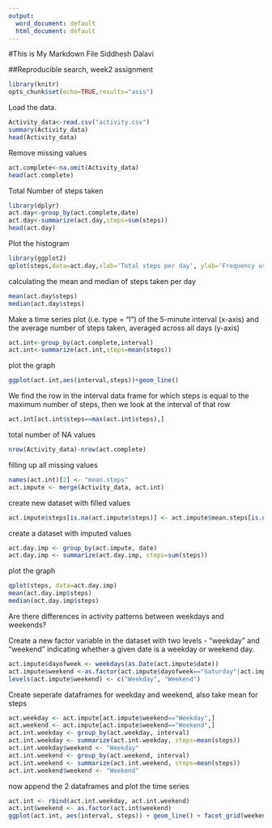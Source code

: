 ---
output:
  word_document: default
  html_document: default
---
#This is My Markdown File
Siddhesh Dalavi

##Reproducible search, week2 assignment
```{r setoptions,echo=TRUE}
library(knitr)
opts_chunk$set(echo=TRUE,results="asis")
```

Load the data.
```{r simulation}
Activity_data<-read.csv("activity.csv")
summary(Activity_data)
head(Activity_data)
```

Remove missing values
```{r}
act.complete<-na.omit(Activity_data)
head(act.complete)
```

Total Number of steps taken
```{r}
library(dplyr)
act.day<-group_by(act.complete,date)
act.day<-summarize(act.day,steps=sum(steps))
head(act.day)
```

Plot the histogram
```{r}
library(ggplot2)
qplot(steps,data=act.day,xlab='Total steps per day', ylab='Frequency using binwith 500', binwidth=500)
```

calculating the mean and median of steps taken per day
```{r}
mean(act.day$steps)
median(act.day$steps)
```

Make a time series plot (i.e. type = "l") of the 5-minute interval (x-axis) and the average number of steps taken, averaged across all days (y-axis)

```{r}
act.int<-group_by(act.complete,interval)
act.int<-summarize(act.int,steps=mean(steps))
```

plot the graph
```{r}
ggplot(act.int,aes(interval,steps))+geom_line()
```

We find the row in the interval data frame for which steps is equal to the maximum number of steps, then we look at the interval of that row
```{r}
act.int[act.int$steps==max(act.int$steps),]
```

total number of NA values
```{r}
nrow(Activity_data)-nrow(act.complete)
```

filling up all missing values
```{r}
names(act.int)[2] <- "mean.steps"
act.impute <- merge(Activity_data, act.int)
```

create new dataset with filled values
```{r}
act.impute$steps[is.na(act.impute$steps)] <- act.impute$mean.steps[is.na(act.impute$steps)]
```

create a dataset with imputed values
```{r}
act.day.imp <- group_by(act.impute, date)
act.day.imp <- summarize(act.day.imp, steps=sum(steps))
```

plot the graph 
```{r}
qplot(steps, data=act.day.imp)
mean(act.day.imp$steps)
median(act.day.imp$steps)
```

Are there differences in activity patterns between weekdays and weekends?

Create a new factor variable in the dataset with two levels - "weekday" and "weekend" indicating whether a given date is a weekday or weekend day.

```{r}
act.impute$dayofweek <- weekdays(as.Date(act.impute$date))
act.impute$weekend <-as.factor(act.impute$dayofweek=="Saturday"|act.impute$dayofweek=="Sunday")
levels(act.impute$weekend) <- c("Weekday", "Weekend")
```

Create seperate dataframes for weekday and weekend, also take mean for steps
```{r}
act.weekday <- act.impute[act.impute$weekend=="Weekday",]
act.weekend <- act.impute[act.impute$weekend=="Weekend",]
act.int.weekday <- group_by(act.weekday, interval)
act.int.weekday <- summarize(act.int.weekday, steps=mean(steps))
act.int.weekday$weekend <- "Weekday"
act.int.weekend <- group_by(act.weekend, interval)
act.int.weekend <- summarize(act.int.weekend, steps=mean(steps))
act.int.weekend$weekend <- "Weekend"
```

now append the 2 dataframes and plot the time series
```{r}
act.int <- rbind(act.int.weekday, act.int.weekend)
act.int$weekend <- as.factor(act.int$weekend)
ggplot(act.int, aes(interval, steps)) + geom_line() + facet_grid(weekend ~ .)
```









